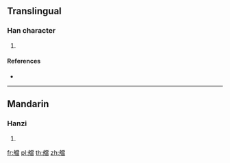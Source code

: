 {{character info/new}}
==Translingual==

===Han character===
{{Han char|rn=137|rad=舟|as=13|sn=19|four=29466|canj=HYFBW}}

# {{defn|Han|sort=舟13}}

====References====
* {{Han ref|kx=1012.450|dkj=30558|dj=1471.190|hdz=53068.180|uh=8261|ud=33377|bh=F2C4|bd=62148}}

----

==Mandarin==

===Hanzi===
{{cmn-hanzi|pin=[[dāng]] ([[dang1]]), [[qiáng]] ([[qiang2]])|wg=tang<sup>1</sup>, ch'iang<sup>2</sup>}}

# {{defn|lang=cmn|sort=舟13}}

[[fr:艡]]
[[pl:艡]]
[[th:艡]]
[[zh:艡]]
